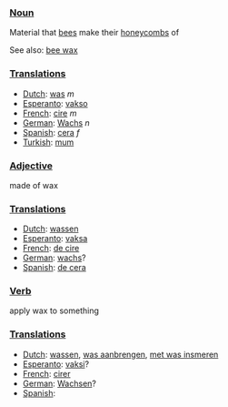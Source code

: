 ===[[Noun]]===

Material that [[bee]]s make their [[honeycomb]]s of

See also: [[bee wax]]

===[[Translation]]s===

*[[Dutch]]: [[was]] ''m''
*[[Esperanto]]: [[vakso]]
*[[French]]: [[cire]] ''m''
*[[German]]: [[Wachs]] ''n''
*[[Spanish]]: [[cera]] ''f''
*[[Turkish]]: [[mum]]

===[[Adjective]]===

made of wax

===[[Translation]]s===

*[[Dutch]]: [[wassen]]
*[[Esperanto]]: [[vaksa]]
*[[French]]: [[de cire]]
*[[German]]: [[wachs]]?
*[[Spanish]]: [[de cera]]

===[[Verb]]===

apply wax to something

===[[Translation]]s===

*[[Dutch]]: [[wassen]], [[was aanbrengen]], [[met was insmeren]]
*[[Esperanto]]: [[vaksi]]?
*[[French]]: [[cirer]]
*[[German]]: [[Wachsen]]?
*[[Spanish]]: [[]]